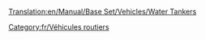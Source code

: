 [[Translation:en/Manual/Base Set/Vehicles/Water Tankers]]

{{fr/Vehicule routier|nom      = Camion-citerne d'eau Uhl
  |img      = Uhl_Water_Tanker.png
  |prix     = 4 551£ (9 102$)
  |vitesse  = 48 km/h (30 mph)
  |annualite= 421£ (842$)
  |design   = 1936
  |vie      = 15
  |capacite = 21000 litres d'eau
}}
{{fr/Vehicule routier|nom      = Camion-citerne d'eau Balogh
  |img      = Balogh_Water_Tanker.png
  |prix     = 5 781£ (11 562$)
  |vitesse  = 88 km/h (55 mph)
  |annualite= 787£ (1 574$)
  |design   = 1978
  |vie      = 15
  |capacite = 25000 litres d'eau
}}
{{fr/Vehicule routier|nom      = Camion-citerne d'eau MPS
  |img      = MPS_Water_Tanker.png
  |prix     = 6 191£ (12 382$)
  |vitesse  = 112 km/h (70 mph)
  |annualite= 1 125£ (2 250$)
  |design   = 2011
  |vie      = 15
  |capacite = 27000 litres d'eau
}}

[[Category:fr/Véhicules routiers]]
